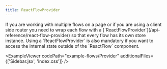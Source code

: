 ```yaml
---
title: ReactFlowProvider
---
```



<ExampleLayout>
If you are working with multiple flows on a page or if you are using a client side router you need to wrap each flow with a [`ReactFlowProvider`](/api-reference/react-flow-provider) so that every flow has its own store instance.
Using a `ReactFlowProvider` is also mandatory if you want to access the internal state outside of the `ReactFlow` component.

<ExampleViewer
  codePath="example-flows/Provider"
  additionalFiles={['Sidebar.jsx', 'index.css']}
/>
</ExampleLayout>
